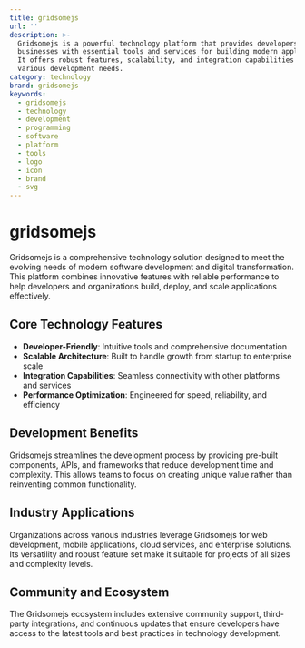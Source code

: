 ```yaml
---
title: gridsomejs
url: ''
description: >-
  Gridsomejs is a powerful technology platform that provides developers and
  businesses with essential tools and services for building modern applications.
  It offers robust features, scalability, and integration capabilities for
  various development needs.
category: technology
brand: gridsomejs
keywords:
  - gridsomejs
  - technology
  - development
  - programming
  - software
  - platform
  - tools
  - logo
  - icon
  - brand
  - svg
---
```


# gridsomejs

Gridsomejs is a comprehensive technology solution designed to meet the evolving needs of modern software development and digital transformation. This platform combines innovative features with reliable performance to help developers and organizations build, deploy, and scale applications effectively.

## Core Technology Features

- **Developer-Friendly**: Intuitive tools and comprehensive documentation
- **Scalable Architecture**: Built to handle growth from startup to enterprise scale
- **Integration Capabilities**: Seamless connectivity with other platforms and services
- **Performance Optimization**: Engineered for speed, reliability, and efficiency

## Development Benefits

Gridsomejs streamlines the development process by providing pre-built components, APIs, and frameworks that reduce development time and complexity. This allows teams to focus on creating unique value rather than reinventing common functionality.

## Industry Applications

Organizations across various industries leverage Gridsomejs for web development, mobile applications, cloud services, and enterprise solutions. Its versatility and robust feature set make it suitable for projects of all sizes and complexity levels.

## Community and Ecosystem

The Gridsomejs ecosystem includes extensive community support, third-party integrations, and continuous updates that ensure developers have access to the latest tools and best practices in technology development.
